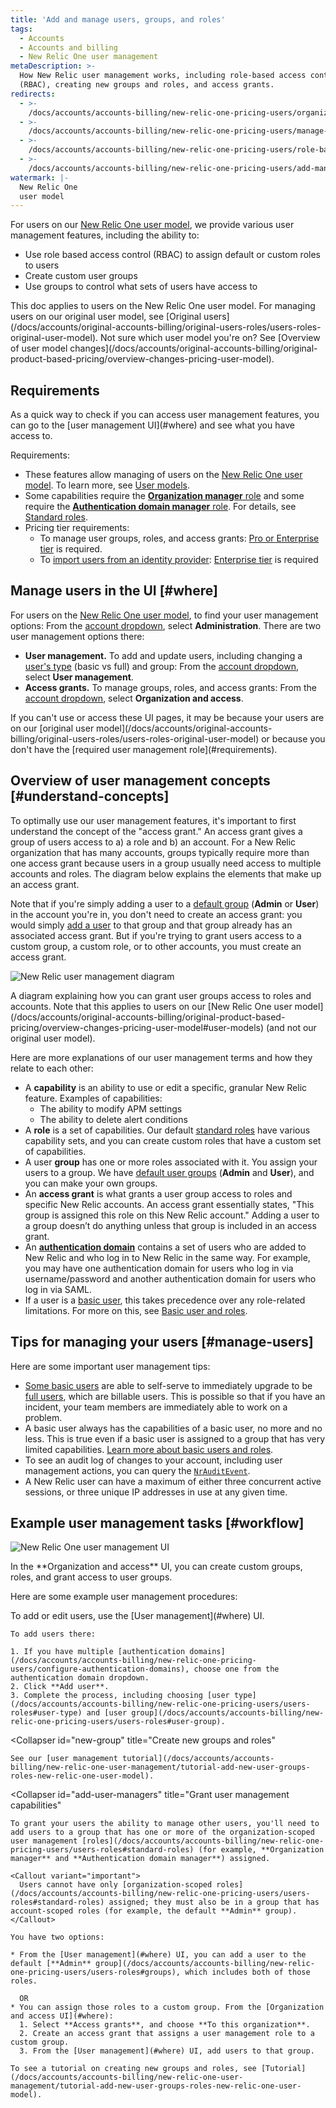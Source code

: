 ```yaml
---
title: 'Add and manage users, groups, and roles'
tags:
  - Accounts
  - Accounts and billing
  - New Relic One user management
metaDescription: >-
  How New Relic user management works, including role-based access control
  (RBAC), creating new groups and roles, and access grants.
redirects:
  - >-
    /docs/accounts/accounts-billing/new-relic-one-pricing-users/organization-level-user-management-roles-groups-access-grants
  - >-
    /docs/accounts/accounts-billing/new-relic-one-pricing-users/manage-user-groups-roles-access-grants
  - >-
    /docs/accounts/accounts-billing/new-relic-one-pricing-users/role-based-access-control-rbac
  - >-
    /docs/accounts/accounts-billing/new-relic-one-pricing-users/add-manage-users-groups-roles
watermark: |-
  New Relic One
  user model
---
```


For users on our [New Relic One user model](/docs/accounts/accounts-billing/new-relic-one-pricing-users/users-roles), we provide various user management features, including the ability to:

* Use role based access control (RBAC) to assign default or custom roles to users
* Create custom user groups
* Use groups to control what sets of users have access to

<Callout variant="important">
  This doc applies to users on the New Relic One user model. For managing users on our original user model, see [Original users](/docs/accounts/original-accounts-billing/original-users-roles/users-roles-original-user-model). Not sure which user model you're on? See [Overview of user model changes](/docs/accounts/original-accounts-billing/original-product-based-pricing/overview-changes-pricing-user-model).
</Callout>

## Requirements

<Callout variant="tip">
  As a quick way to check if you can access user management features, you can go to the [user management UI](#where) and see what you have access to.
</Callout>

Requirements:

* These features allow managing of users on the [New Relic One user model](/docs/accounts/original-accounts-billing/original-product-based-pricing/overview-changes-pricing-user-model#user-models). To learn more, see [User models](/docs/accounts/original-accounts-billing/original-product-based-pricing/overview-changes-pricing-user-model#how-pricing-users-relate).
* Some capabilities require the [**Organization manager** role](/docs/accounts/accounts-billing/new-relic-one-pricing-users/users-roles#standard-roles) and some require the [**Authentication domain manager** role](/docs/accounts/accounts-billing/new-relic-one-pricing-users/users-roles#standard-roles). For details, see [Standard roles](/docs/accounts/accounts-billing/new-relic-one-user-management/new-relic-one-user-model-understand-user-structure/#standard-roles).
* Pricing tier requirements:
  * To manage user groups, roles, and access grants: [Pro or Enterprise tier](https://newrelic.com/pricing) is required.
  * To [import users from an identity provider](/docs/accounts/accounts-billing/new-relic-one-user-management/configure-authentication-domains-sso#source-users): [Enterprise tier](https://newrelic.com/pricing) is required

## Manage users in the UI [#where]

For users on the [New Relic One user model](/docs/accounts/original-accounts-billing/original-product-based-pricing/overview-changes-pricing-user-model/#user-models), to find your user management options: From the [account dropdown](/docs/using-new-relic/welcome-new-relic/get-started/glossary#account-dropdown), select **Administration**. There are two user management options there: 

* **User management.** To add and update users, including changing a [user's type](/docs/accounts/accounts-billing/new-relic-one-user-management/new-relic-one-user-model-understand-user-structure#user-type) (basic vs full) and group: From the [account dropdown](/docs/using-new-relic/welcome-new-relic/get-started/glossary#account-dropdown), select **User management**.
* **Access grants.** To manage groups, roles, and access grants: From the [account dropdown](/docs/using-new-relic/welcome-new-relic/get-started/glossary#account-dropdown), select **Organization and access**.

<Callout variant="important">
  If you can't use or access these UI pages, it may be because your users are on our [original user model](/docs/accounts/original-accounts-billing/original-users-roles/users-roles-original-user-model) or because you don't have the [required user management role](#requirements).
</Callout>

## Overview of user management concepts [#understand-concepts]

To optimally use our user management features, it's important to first understand the concept of the "access grant." An access grant gives a group of users access to a) a role and b) an account. For a New Relic organization that has many accounts, groups typically require more than one access grant because users in a group usually need access to multiple accounts and roles. The diagram below explains the elements that make up an access grant.

Note that if you're simply adding a user to a [default group](/docs/accounts/accounts-billing/new-relic-one-user-management/new-relic-one-user-model-understand-user-structure#groups) (**Admin** or **User**) in the account you're in, you don't need to create an access grant: you would simply [add a user](#add-users) to that group and that group already has an associated access grant. But if you're trying to grant users access to a custom group, a custom role, or to other accounts, you must create an access grant.

![New Relic user management diagram](./images/user-management-diagram.png "user-management-diagram.png")

<figcaption>
  A diagram explaining how you can grant user groups access to roles and accounts. Note that this applies to users on our [New Relic One user model](/docs/accounts/original-accounts-billing/original-product-based-pricing/overview-changes-pricing-user-model#user-models) (and not our original user model).
</figcaption>

Here are more explanations of our user management terms and how they relate to each other:

* A **capability** is an ability to use or edit a specific, granular New Relic feature. Examples of capabilities:
  * The ability to modify APM settings
  * The ability to delete alert conditions
* A **role** is a set of capabilities. Our default [standard roles](/docs/accounts/accounts-billing/new-relic-one-pricing-users/users-roles#standard-roles) have various capability sets, and you can create custom roles that have a custom set of capabilities.
* A user **group** has one or more roles associated with it. You assign your users to a group. We have [default user groups](/docs/accounts/accounts-billing/new-relic-one-pricing-users/users-roles#group-roles) (**Admin** and **User**), and you can make your own groups.
* An **access grant** is what grants a user group access to roles and specific New Relic accounts. An access grant essentially states, "This group is assigned this role on this New Relic account." Adding a user to a group doesn’t do anything unless that group is included in an access grant.
* An [**authentication domain**](/docs/accounts/accounts-billing/new-relic-one-pricing-users/configure-authentication-domains) contains a set of users who are added to New Relic and who log in to New Relic in the same way. For example, you may have one authentication domain for users who log in via username/password and another authentication domain for users who log in via SAML.
* If a user is a [basic user](/docs/accounts/accounts-billing/new-relic-one-pricing-users/users-roles#user-type), this takes precedence over any role-related limitations. For more on this, see [Basic user and roles](/docs/accounts/accounts-billing/new-relic-one-pricing-users/users-roles#user-type-roles).

## Tips for managing your users [#manage-users]

Here are some important user management tips:

* [Some basic users](/docs/accounts/original-accounts-billing/original-product-based-pricing/overview-changes-pricing-user-model#convert-users) are able to self-serve to immediately upgrade to be [full users](/docs/accounts/accounts-billing/new-relic-one-pricing-users/users-roles#user-type), which are billable users. This is possible so that if you have an incident, your team members are immediately able to work on a problem.
* A basic user always has the capabilities of a basic user, no more and no less. This is true even if a basic user is assigned to a group that has very limited capabilities. [Learn more about basic users and roles](/docs/accounts/accounts-billing/new-relic-one-pricing-users/users-roles#user-type-roles).
* To see an audit log of changes to your account, including user management actions, you can query the [`NrAuditEvent`](/docs/insights/insights-data-sources/default-data/nrauditevent-event-data-query-examples).
* A New Relic user can have a maximum of either three concurrent active sessions, or three unique IP addresses in use at any given time.

## Example user management tasks [#workflow]

![New Relic One user management UI](./images/new-relic-one-user-mgmt.png "new-relic-one-user-mgmt.png")

<figcaption>
  In the **Organization and access** UI, you can create custom groups, roles, and grant access to user groups.
</figcaption>

Here are some example user management procedures:

<CollapserGroup>
  <Collapser
    id="add-users"
    title="Add and edit users"
  >
    To add or edit users, use the [User management](#where) UI.

    To add users there:

    1. If you have multiple [authentication domains](/docs/accounts/accounts-billing/new-relic-one-pricing-users/configure-authentication-domains), choose one from the authentication domain dropdown.
    2. Click **Add user**.
    3. Complete the process, including choosing [user type](/docs/accounts/accounts-billing/new-relic-one-pricing-users/users-roles#user-type) and [user group](/docs/accounts/accounts-billing/new-relic-one-pricing-users/users-roles#user-group).
  </Collapser>

  <Collapser
    id="new-group"
    title="Create new groups and roles"
  >
    See our [user management tutorial](/docs/accounts/accounts-billing/new-relic-one-user-management/tutorial-add-new-user-groups-roles-new-relic-one-user-model).
  </Collapser>

  <Collapser
    id="add-user-managers"
    title="Grant user management capabilities"
  >
    To grant your users the ability to manage other users, you'll need to add users to a group that has one or more of the organization-scoped user management [roles](/docs/accounts/accounts-billing/new-relic-one-pricing-users/users-roles#standard-roles) (for example, **Organization manager** and **Authentication domain manager**) assigned.

    <Callout variant="important">
      Users cannot have only [organization-scoped roles](/docs/accounts/accounts-billing/new-relic-one-pricing-users/users-roles#standard-roles) assigned; they must also be in a group that has account-scoped roles (for example, the default **Admin** group).
    </Callout>

    You have two options:

    * From the [User management](#where) UI, you can add a user to the default [**Admin** group](/docs/accounts/accounts-billing/new-relic-one-pricing-users/users-roles#groups), which includes both of those roles.

      OR
    * You can assign those roles to a custom group. From the [Organization and access UI](#where):
      1. Select **Access grants**, and choose **To this organization**.
      2. Create an access grant that assigns a user management role to a custom group.
      3. From the [User management](#where) UI, add users to that group.

    To see a tutorial on creating new groups and roles, see [Tutorial](/docs/accounts/accounts-billing/new-relic-one-user-management/tutorial-add-new-user-groups-roles-new-relic-one-user-model).
  </Collapser>
</CollapserGroup>